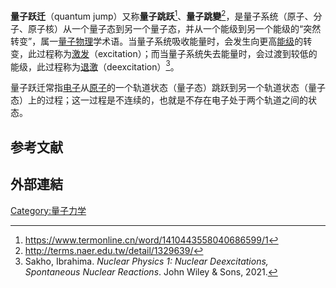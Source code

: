 {{Refimprove|time=2021-12-01}}

'''量子跃迁'''（quantum jump）又称'''量子跳跃'''<ref>https://www.termonline.cn/word/1410443558040686599/1</ref>、'''量子跳變'''<ref>http://terms.naer.edu.tw/detail/1329639/</ref>，是量子系统（原子、分子、原子核）从一个量子态到另一个量子态，并从一个能级到另一个能级的“突然转变”，属一[[量子物理|量子物理]]学术语。当量子系统吸收能量时，会发生向更高[[能级|能级]]的转变，此过程称为[[激发|激发]]（excitation）；而当量子系统失去能量时，会过渡到较低的能级，此过程称为[[退激|退激]]（deexcitation）<ref>Sakho, Ibrahima. ''Nuclear Physics 1: Nuclear Deexcitations, Spontaneous Nuclear Reactions''. John Wiley & Sons, 2021.</ref>。

量子跃迁常指[[电子|电子]]从[[原子|原子]]的一个轨道状态（量子态）跳跃到另一个轨道状态（量子态）上的过程；这一过程是不连续的，也就是不存在电子处于两个轨道之间的状态。

==参考文献==
<div class="references-small">
<references></references>
</div>

==外部連結==
{{youtube|tVZDswht3Yk}}
[[Category:量子力学|Category:量子力学]]
{{physics-stub}}